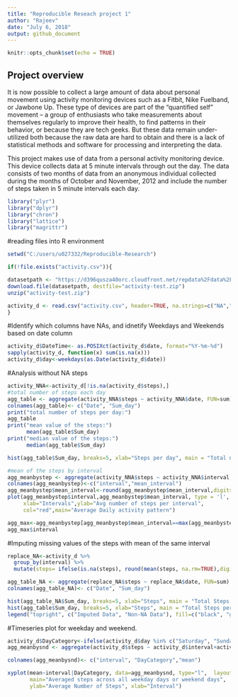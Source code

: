 ```yaml
---
title: "Reproducible Reseach project 1"
author: "Rajeev"
date: "July 6, 2018"
output: github_document
---
```


```r
knitr::opts_chunk$set(echo = TRUE)
```

## Project overview
It is now possible to collect a large amount of data about personal movement using activity monitoring devices such as a Fitbit, Nike Fuelband, or Jawbone Up. These type of devices are part of the "quantified self" movement -- a group of enthusiasts who take measurements about themselves regularly to improve their health, to find patterns in their behavior, or because they are tech geeks. But these data remain under-utilized both because the raw data are hard to obtain and there is a lack of statistical methods and software for processing and interpreting the data.

This project makes use of data from a personal activity monitoring device. This device collects data at 5 minute intervals through out the day. The data consists of two months of data from an anonymous individual collected during the months of October and November, 2012 and include the number of steps taken in 5 minute intervals each day.

```r
library("plyr")
library("dplyr")
library("chron")
library("lattice")
library("magrittr")
```

#reading files into R environment
```r
setwd("C:/users/u027332/Reproducible-Research")

if(!file.exists("activity.csv")){

datasetpath <- "https://d396qusza40orc.cloudfront.net/repdata%2Fdata%2Factivity.zip"
download.file(datasetpath, destfile="activity-test.zip")
unzip("activity-test.zip")

activity_d <- read.csv("activity.csv", header=TRUE, na.strings=c("NA","#DIV/0!",""))
}
```

#Identify which columns have NAs, and idnetify Weekdays and Weekends based on date column
```r
activity_d$DateTime<- as.POSIXct(activity_d$date, format="%Y-%m-%d")
sapply(activity_d, function(x) sum(is.na(x)))
activity_d$day<-weekdays(as.Date(activity_d$date))
```

#Analysis without NA steps
```r
activity_NNA<-activity_d[!is.na(activity_d$steps),]
#total number of steps each day
agg_table <- aggregate(activity_NNA$steps ~ activity_NNA$date, FUN=sum)
colnames(agg_table)<- c("Date", "Sum_day")
print("total number of steps per day:")
agg_table
print("mean value of the steps:")
      mean(agg_table$Sum_day)
print("median value of the steps:")
      median(agg_table$Sum_day)

hist(agg_table$Sum_day, breaks=5, xlab="Steps per day", main = "Total number of steps per day")

#mean of the steps by interval
agg_meanbystep <- aggregate(activity_NNA$steps ~ activity_NNA$interval, FUN=mean)
colnames(agg_meanbystep)<-c("interval","mean_interval")
agg_meanbystep$mean_interval<-round(agg_meanbystep$mean_interval,digits=2)
plot(agg_meanbystep$interval,agg_meanbystep$mean_interval, type = 'l',
     xlab="Intervals",ylab="Avg number of steps per interval", 
     col="red",main="Average Daily activity pattern")

agg_max<-agg_meanbystep[agg_meanbystep$mean_interval==max(agg_meanbystep$mean_interval),]
agg_max$interval

```

#Imputing missing values of the steps with mean of the same interval
```r
replace_NA<-activity_d %>% 
  group_by(interval) %>% 
  mutate(steps= ifelse(is.na(steps), round(mean(steps, na.rm=TRUE),digits = 0), steps))

agg_table_NA <- aggregate(replace_NA$steps ~ replace_NA$date, FUN=sum)
colnames(agg_table_NA)<- c("Date", "Sum_day")

hist(agg_table_NA$Sum_day, breaks=5, xlab="Steps", main = "Total Steps per Day with NAs Fixed", col="Black")
hist(agg_table$Sum_day, breaks=5, xlab="Steps", main = "Total Steps per Day with NAs Fixed", col="Grey", add=T)
legend("topright", c("Imputed Data", "Non-NA Data"), fill=c("black", "grey") )
```

#Timeseries plot for weekday and weekend.

```r
activity_d$DayCategory<-ifelse(activity_d$day %in% c("Saturday", "Sunday"), "Weekend", "Weekday")
agg_meanbysnd <- aggregate(activity_d$steps ~ activity_d$interval+activity_d$DayCategory, FUN=mean)

colnames(agg_meanbysnd)<- c("interval", "DayCategory","mean")

xyplot(mean~interval|DayCategory, data=agg_meanbysnd, type="l",  layout = c(1,2),
       main="Averaged steps across all weekday days or weekend days", 
       ylab="Average Number of Steps", xlab="Interval")

```


